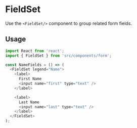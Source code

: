 # FieldSet

Use the `<FieldSet/>` component to group related form fields.

## Usage

```js
import React from 'react';
import { FieldSet } from 'src/components/form';

const NameFields = () => (
  <FieldSet legend="Name">
    <label>
      First Name
      <input name="first" type="text" />
    </label>

    <label>
      Last Name
      <input name="last" type="text" />
    </label>
  </FieldSet>
);
```
